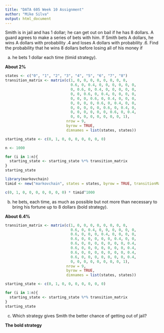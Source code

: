 ```yaml
---
title: "DATA 605 Week 10 Assignment"
author: "Mike Silva"
output: html_document
---
```


Smith is in jail and has 1 dollar; he can get out on bail if he has 8 dollars.  A guard agrees to make a series of bets with him. If Smith bets A dollars, he wins A dollars with probability .4 and loses A dollars with probability .6. Find the probability that he wins 8 dollars before losing all of his money if

(a) he bets 1 dollar each time (timid strategy).

**About 2%**

```r
states <- c("0", "1", "2", "3", "4", "5", "6", "7", "8")
transition_matrix <- matrix(c(1, 0, 0, 0, 0, 0, 0, 0, 0, 
                              0.6, 0, 0.4, 0, 0, 0, 0, 0, 0,
                              0, 0.6, 0, 0.4, 0, 0, 0, 0, 0,
                              0, 0, 0.6, 0, 0.4, 0, 0, 0, 0,
                              0, 0, 0, 0.6, 0, 0.4, 0, 0, 0,
                              0, 0, 0, 0, 0.6, 0, 0.4, 0, 0,
                              0, 0, 0, 0, 0, 0.6, 0, 0.4, 0,
                              0, 0, 0, 0, 0, 0, 0.6, 0, 0.4,
                              0, 0, 0, 0, 0, 0, 0, 0, 1), 
                            nrow = 9, 
                            byrow = TRUE,
                            dimnames = list(states, states))

starting_state <- c(0, 1, 0, 0, 0, 0, 0, 0, 0)

n <- 1000

for (i in 1:n){
  starting_state <- starting_state %*% transition_matrix
}
starting_state
```

```r
library(markovchain)
timid <- new("markovchain", states = states, byrow = TRUE, transitionMatrix = transition_matrix, name = "Timid")

c(0, 1, 0, 0, 0, 0, 0, 0, 0) * timid^1000
```

(b) he bets, each time, as much as possible but not more than necessary to bring his fortune up to 8 dollars (bold strategy).

**About 6.4%**


```r
transition_matrix <- matrix(c(1, 0, 0, 0, 0, 0, 0, 0, 0, 
                              0.6, 0, 0.4, 0, 0, 0, 0, 0, 0,
                              0.6, 0, 0, 0, 0.4, 0, 0, 0, 0,
                              0.6, 0, 0, 0, 0, 0, 0.4, 0, 0,
                              0.6, 0, 0, 0, 0, 0, 0, 0, 0.4,
                              0.6, 0, 0, 0, 0, 0, 0, 0, 0.4,
                              0.6, 0, 0, 0, 0, 0, 0, 0, 0.4,
                              0.6, 0, 0, 0, 0, 0, 0, 0, 0.4,
                              0, 0, 0, 0, 0, 0, 0, 0, 1), 
                            nrow = 9, 
                            byrow = TRUE,
                            dimnames = list(states, states))

starting_state <- c(0, 1, 0, 0, 0, 0, 0, 0, 0)

for (i in 1:n){
  starting_state <- starting_state %*% transition_matrix
}
starting_state
```

(c) Which strategy gives Smith the better chance of getting out of jail?

**The bold strategy**